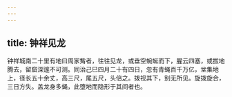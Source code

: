 ```yaml
---
---
---
```

title: 钟祥见龙
---



钟祥城南二十里有地曰周家觜者，往往见龙，或垂空蜿蜒而下，腥云四塞，或拔地腾去，留窟深邃不可测。同治己巳四月二十有四日，忽有青蝇百千万亿，坌集地上，径长五十余丈，高三尺，尾五尺，头倍之。拨视其下，别无所见。旋拨旋合，三日方失。盖龙身多蝇，此堕地而隐形于其间者也。